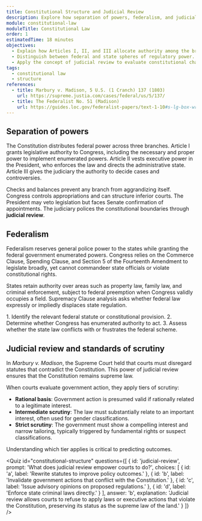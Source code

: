 ```yaml
---
title: Constitutional Structure and Judicial Review
description: Explore how separation of powers, federalism, and judicial review frame every constitutional dispute.
module: constitutional-law
moduleTitle: Constitutional Law
order: 1
estimatedTime: 18 minutes
objectives:
  - Explain how Articles I, II, and III allocate authority among the branches.
  - Distinguish between federal and state spheres of regulatory power.
  - Apply the concept of judicial review to evaluate constitutional challenges.
tags:
  - constitutional law
  - structure
references:
  - title: Marbury v. Madison, 5 U.S. (1 Cranch) 137 (1803)
    url: https://supreme.justia.com/cases/federal/us/5/137/
  - title: The Federalist No. 51 (Madison)
    url: https://guides.loc.gov/federalist-papers/text-1-10#s-lg-box-wrapper-25493469
---
```

## Separation of powers

The Constitution distributes federal power across three branches. Article I grants legislative authority to Congress, including the necessary and proper power to implement enumerated powers. Article II vests executive power in the President, who enforces the law and directs the administrative state. Article III gives the judiciary the authority to decide cases and controversies.

Checks and balances prevent any branch from aggrandizing itself. Congress controls appropriations and can structure inferior courts. The President may veto legislation but faces Senate confirmation of appointments. The judiciary polices the constitutional boundaries through **judicial review**.

## Federalism

Federalism reserves general police power to the states while granting the federal government enumerated powers. Congress relies on the Commerce Clause, Spending Clause, and Section 5 of the Fourteenth Amendment to legislate broadly, yet cannot commandeer state officials or violate constitutional rights.

States retain authority over areas such as property law, family law, and criminal enforcement, subject to federal preemption when Congress validly occupies a field. Supremacy Clause analysis asks whether federal law expressly or impliedly displaces state regulation.

<Callout kind="tip" title="Federalism analysis roadmap">
  1. Identify the relevant federal statute or constitutional provision.
  2. Determine whether Congress has enumerated authority to act.
  3. Assess whether the state law conflicts with or frustrates the federal scheme.
</Callout>

## Judicial review and standards of scrutiny

In *Marbury v. Madison*, the Supreme Court held that courts must disregard statutes that contradict the Constitution. This power of judicial review ensures that the Constitution remains supreme law.

When courts evaluate government action, they apply tiers of scrutiny:

- **Rational basis**: Government action is presumed valid if rationally related to a legitimate interest.
- **Intermediate scrutiny**: The law must substantially relate to an important interest, often used for gender classifications.
- **Strict scrutiny**: The government must show a compelling interest and narrow tailoring, typically triggered by fundamental rights or suspect classifications.

Understanding which tier applies is critical to predicting outcomes.

<Quiz
  id="constitutional-structure"
  questions={[
    {
      id: 'judicial-review',
      prompt: 'What does judicial review empower courts to do?',
      choices: [
        { id: 'a', label: 'Rewrite statutes to improve policy outcomes.' },
        { id: 'b', label: 'Invalidate government actions that conflict with the Constitution.' },
        { id: 'c', label: 'Issue advisory opinions on proposed regulations.' },
        { id: 'd', label: 'Enforce state criminal laws directly.' }
      ],
      answer: 'b',
      explanation:
        'Judicial review allows courts to refuse to apply laws or executive actions that violate the Constitution, preserving its status as the supreme law of the land.'
    }
  ]}
/>
